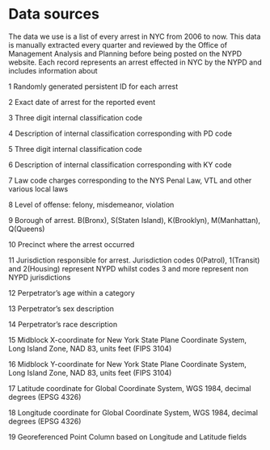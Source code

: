 # Data sources

The data we use is a list of every arrest in NYC from 2006 to now. This data is manually extracted every quarter and reviewed by the Office of Management Analysis and Planning before being posted on the NYPD website. Each record represents an arrest effected in NYC by the NYPD and includes information about 

1 Randomly generated persistent ID for each arrest

2 Exact date of arrest for the reported event 

3 Three digit internal classification code 

4 Description of internal classification corresponding with PD code 

5 Three digit internal classification code

6 Description of internal classification corresponding with KY code

7 Law code charges corresponding to the NYS Penal Law, VTL and other various local laws

8 Level of offense: felony, misdemeanor, violation

9 Borough of arrest. B(Bronx), S(Staten Island), K(Brooklyn), M(Manhattan), Q(Queens)

10 Precinct where the arrest occurred

11 Jurisdiction responsible for arrest. Jurisdiction codes 0(Patrol), 1(Transit) and 2(Housing) represent NYPD whilst codes 3 and more represent non NYPD jurisdictions

12 Perpetrator’s age within a category

13 Perpetrator’s sex description

14 Perpetrator’s race description

15 Midblock X-coordinate for New York State Plane Coordinate System, Long Island Zone, NAD 83, units feet (FIPS 3104)

16 Midblock Y-coordinate for New York State Plane Coordinate System, Long Island Zone, NAD 83, units feet (FIPS 3104)

17 Latitude coordinate for Global Coordinate System, WGS 1984, decimal degrees (EPSG 4326)

18 Longitude coordinate for Global Coordinate System, WGS 1984, decimal degrees (EPSG 4326)

19 Georeferenced Point Column based on Longitude and Latitude fields
